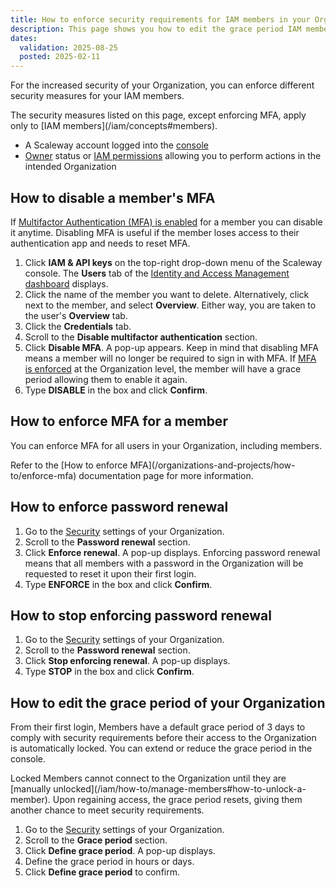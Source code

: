 ```yaml
---
title: How to enforce security requirements for IAM members in your Organization
description: This page shows you how to edit the grace period IAM members have to comply with security requirements and enforce password renewal.
dates:
  validation: 2025-08-25
  posted: 2025-02-11
---
```



For the increased security of your Organization, you can enforce different security measures for your IAM members.

<Message type="important">
  The security measures listed on this page, except enforcing MFA, apply only to [IAM members](/iam/concepts#members).
</Message>

<Requirements />

- A Scaleway account logged into the [console](https://account.scaleway.com/?service=elements)
- [Owner](/iam/concepts/#owner) status or [IAM permissions](/iam/concepts/#permission) allowing you to perform actions in the intended Organization

## How to disable a member's MFA

If [Multifactor Authentication (MFA) is enabled](/account/how-to/use-2fa) for a member you can disable it anytime. Disabling MFA is useful if the member loses access to their authentication app and needs to reset MFA.

1. Click **IAM & API keys** on the top-right drop-down menu of the Scaleway console. The **Users** tab of the [Identity and Access Management dashboard](https://console.scaleway.com/iam/users) displays.
2. Click the name of the member you want to delete. Alternatively, click <Icon name="more" /> next to the member, and select **Overview**. Either way, you are taken to the user's **Overview** tab.
3. Click the **Credentials** tab.
4. Scroll to the **Disable multifactor authentication** section.
5. Click **Disable MFA**. A pop-up appears.
    <Message type="important">
      Keep in mind that disabling MFA means a member will no longer be required to sign in with MFA. If [MFA is enforced](/organizations-and-projects/how-to/enforce-mfa) at the Organization level, the member will have a grace period allowing them to enable it again.
    </Message>
6. Type **DISABLE** in the box and click **Confirm**.

## How to enforce MFA for a member

You can enforce MFA for all users in your Organization, including members.

<Message type="tip">
  Refer to the [How to enforce MFA](/organizations-and-projects/how-to/enforce-mfa) documentation page for more information.
</Message>


## How to enforce password renewal

1. Go to the [Security](https://console.scaleway.com/settings/security) settings of your Organization.
2. Scroll to the **Password renewal** section.
3. Click **Enforce renewal**. A pop-up displays.
    <Message type="important">
      Enforcing password renewal means that all members with a password in the Organization will be requested to reset it upon their first login.
    </Message>
4. Type **ENFORCE** in the box and click **Confirm**.

## How to stop enforcing password renewal

1. Go to the [Security](https://console.scaleway.com/settings/security) settings of your Organization.
2. Scroll to the **Password renewal** section.
3. Click **Stop enforcing renewal**. A pop-up displays.
4. Type **STOP** in the box and click **Confirm**.

## How to edit the grace period of your Organization

From their first login, Members have a default grace period of 3 days to comply with security requirements before their access to the Organization is automatically locked. You can extend or reduce the grace period in the console.

<Message type="important">
  Locked Members cannot connect to the Organization until they are [manually unlocked](/iam/how-to/manage-members#how-to-unlock-a-member). Upon regaining access, the grace period resets, giving them another chance to meet security requirements.
</Message>

1. Go to the [Security](https://console.scaleway.com/settings/security) settings of your Organization.
2. Scroll to the **Grace period** section.
3. Click **Define grace period**. A pop-up displays.
4. Define the grace period in hours or days.
5. Click **Define grace period** to confirm.



